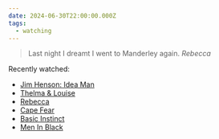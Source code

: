 ```yaml
---
date: 2024-06-30T22:00:00.000Z
tags:
  - watching
---
```

> Last night I dreamt I went to Manderley again.
> <cite><i>Rebecca</i></cite>

Recently watched:

* [Jim Henson: Idea Man](https://letterboxd.com/film/jim-henson-idea-man/)
* [Thelma & Louise](https://letterboxd.com/film/thelma-louise/)
* [Rebecca](https://letterboxd.com/film/rebecca/)
* [Cape Fear](https://letterboxd.com/film/cape-fear-1991/)
* [Basic Instinct](https://letterboxd.com/film/basic-instinct/)
* [Men In Black](https://letterboxd.com/film/men-in-black/)